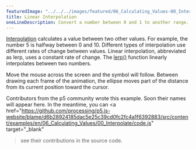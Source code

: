 ---
featuredImage: "../../../images/featured/06_Calculating_Values-00_Interpolate-thumbnail.png"
title: Linear Interpolation
oneLineDescription: Convert a number between 0 and 1 to another range.
---

<a href="https://developer.mozilla.org/en-US/docs/Glossary/Interpolation" target="_blank">Interpolation</a>
calculates a value between two other values. For example, the number 5 is
halfway between 0 and 10. Different types of interpolation use
different rates of change between values. Linear interpolation,
abbreviated as lerp, uses a constant rate of change. The
<a href="https://p5js.org/reference/#/p5/lerp" target="_blank">lerp()</a>
function linearly interpolates between two numbers.

Move the mouse across the screen and the symbol will follow.
Between drawing each frame of the animation, the ellipse moves part
of the distance from its current position toward the cursor.

Contributors from the p5 community wrote this example. Soon their names will 
appear here. In the meantime, you can 
<a 
href="https://github.com/processing/p5.js-website/blame/d6b28924185dac5e25c39cd0fc2fc4a1f6392883/src/content/examples/en/06_Calculating_Values/00_Interpolate/code.js" target="_blank"
>see their contributions in the source code</a>.